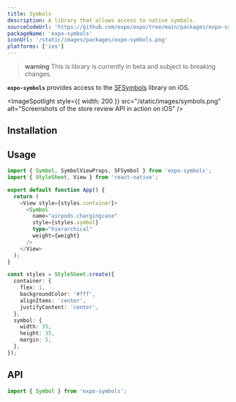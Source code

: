 ```yaml
---
title: Symbols
description: A library that allows access to native symbols.
sourceCodeUrl: 'https://github.com/expo/expo/tree/main/packages/expo-symbols'
packageName: 'expo-symbols'
iconUrl: '/static/images/packages/expo-symbols.png'
platforms: ['ios']
---
```



> **warning** This is library is currently in beta and subject to breaking changes.

**`expo-symbols`** provides access to the [SFSymbols](https://developer.apple.com/sf-symbols/) library on iOS.

<ImageSpotlight
  style={{ width: 200 }}
  src="/static/images/symbols.png"
  alt="Screenshots of the store review API in action on iOS"
/>

## Installation

<APIInstallSection packageName="expo-symbols" />

## Usage

```ts
import { Symbol, SymbolViewProps, SFSymbol } from 'expo-symbols';
import { StyleSheet, View } from 'react-native';

export default function App() {
  return (
    <View style={styles.container}>
      <Symbol
        name="airpods.chargingcase"
        style={styles.symbol}
        type="hierarchical"
        weight={weight}
      />
    </View>
  );
}

const styles = StyleSheet.create({
  container: {
    flex: 1,
    backgroundColor: '#fff',
    alignItems: 'center',
    justifyContent: 'center',
  },
  symbol: {
    width: 35,
    height: 35,
    margin: 5,
  },
});
```

## API

```js
import { Symbol } from 'expo-symbols';
```

<APISection packageName="expo-symbols" apiName="Symbol" />
